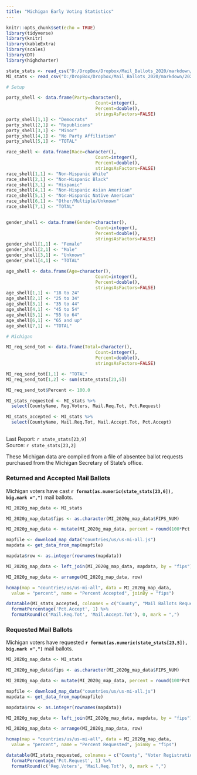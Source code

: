```yaml
---
title: "Michigan Early Voting Statistics"
---
```

```r
knitr::opts_chunk$set(echo = TRUE)
library(tidyverse)
library(knitr)
library(kableExtra)
library(scales)
library(DT)
library(highcharter)

state_stats <- read_csv("D:/DropBox/Dropbox/Mail_Ballots_2020/markdown/2020G_Early_Vote.csv")
MI_stats <- read_csv("D:/DropBox/Dropbox/Mail_Ballots_2020/markdown/2020G_Early_Vote_MI.csv")

# Setup

party_shell <- data.frame(Party=character(),
                                  Count=integer(),
                                  Percent=double(),
                                  stringsAsFactors=FALSE)
party_shell[1,1] <- "Democrats"
party_shell[2,1] <- "Republicans"
party_shell[3,1] <- "Minor"
party_shell[4,1] <- "No Party Affiliation"
party_shell[5,1] <- "TOTAL"

race_shell <- data.frame(Race=character(),
                                  Count=integer(),
                                  Percent=double(),
                                  stringsAsFactors=FALSE)
race_shell[1,1] <- "Non-Hispanic White"
race_shell[2,1] <- "Non-Hispanic Black"
race_shell[3,1] <- "Hispanic"
race_shell[4,1] <- "Non-Hispanic Asian American"
race_shell[5,1] <- "Non-Hispanic Native American"
race_shell[6,1] <- "Other/Multiple/Unknown"
race_shell[7,1] <- "TOTAL"


gender_shell <- data.frame(Gender=character(),
                                  Count=integer(),
                                  Percent=double(),
                                  stringsAsFactors=FALSE)
gender_shell[1,1] <- "Female"
gender_shell[2,1] <- "Male"
gender_shell[3,1] <- "Unknown"
gender_shell[4,1] <- "TOTAL"

age_shell <- data.frame(Age=character(),
                                  Count=integer(),
                                  Percent=double(),
                                  stringsAsFactors=FALSE)
age_shell[1,1] <- "18 to 24"
age_shell[2,1] <- "25 to 34"
age_shell[3,1] <- "35 to 44"
age_shell[4,1] <- "45 to 54"
age_shell[5,1] <- "55 to 64"
age_shell[6,1] <- "65 and up"
age_shell[7,1] <- "TOTAL"

# Michigan

MI_req_send_tot <- data.frame(Total=character(),
                                  Count=integer(),
                                  Percent=double(),
                                  stringsAsFactors=FALSE)

MI_req_send_tot[1,1] <- "TOTAL"
MI_req_send_tot[1,2] <- sum(state_stats[23,5]) 

MI_req_send_tot$Percent <- 100.0

MI_stats_requested <- MI_stats %>%
  select(CountyName, Reg.Voters, Mail.Req.Tot, Pct.Request)

MI_stats_accepted <- MI_stats %>%
  select(CountyName, Mail.Req.Tot, Mail.Accept.Tot, Pct.Accept)

```
## {.tabset}
Last Report: `r state_stats[23,9]`  
Source:  `r state_stats[23,2]`

These Michigan data are compiled from a file of absentee ballot requests purchased from the Michigan Secretary of State's office.

### Returned and Accepted Mail Ballots

Michigan voters have cast **`r format(as.numeric(state_stats[23,6]), big.mark =",")`** mail ballots.

``` r

MI_2020g_map_data <- MI_stats

MI_2020g_map_data$fips <- as.character(MI_2020g_map_data$FIPS_NUM)

MI_2020g_map_data <- mutate(MI_2020g_map_data, percent = round(100*Pct.Accept, digits = 1))

mapfile <- download_map_data("countries/us/us-mi-all.js")
mapdata <- get_data_from_map(mapfile)

mapdata$row <- as.integer(rownames(mapdata))

MI_2020g_map_data <- left_join(MI_2020g_map_data, mapdata, by = "fips")

MI_2020g_map_data <- arrange(MI_2020g_map_data, row)

hcmap(map = "countries/us/us-mi-all", data = MI_2020g_map_data,
  value = "percent", name = "Percent Accepted", joinBy = "fips") 
```

``` r
datatable(MI_stats_accepted, colnames = c("County", "Mail Ballots Requested", "Mail Ballots Accepted", "Percent Accepted"), rownames = F) %>%
  formatPercentage('Pct.Accept', 1) %>%
  formatRound(c('Mail.Req.Tot', 'Mail.Accept.Tot'), 0, mark = ",")
```

### Requested Mail Ballots

Michigan voters have requested **`r format(as.numeric(state_stats[23,5]), big.mark =",")`** mail ballots.

``` r

MI_2020g_map_data <- MI_stats

MI_2020g_map_data$fips <- as.character(MI_2020g_map_data$FIPS_NUM)

MI_2020g_map_data <- mutate(MI_2020g_map_data, percent = round(100*Pct.Request, digits = 1))

mapfile <- download_map_data("countries/us/us-mi-all.js")
mapdata <- get_data_from_map(mapfile)

mapdata$row <- as.integer(rownames(mapdata))

MI_2020g_map_data <- left_join(MI_2020g_map_data, mapdata, by = "fips")

MI_2020g_map_data <- arrange(MI_2020g_map_data, row)

hcmap(map = "countries/us/us-mi-all", data = MI_2020g_map_data,
  value = "percent", name = "Percent Requested", joinBy = "fips") 
```

``` r
datatable(MI_stats_requested, colnames = c("County", "Voter Registration", "Mail Ballots Requested", "Percent Requested"), rownames = F) %>%
  formatPercentage('Pct.Request', 1) %>%
  formatRound(c('Reg.Voters', 'Mail.Req.Tot'), 0, mark = ",")
```
